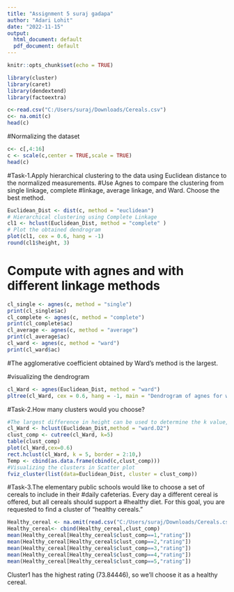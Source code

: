 ---
title: "Assignment 5 suraj gadapa"
author: "Adari Lohit"
date: "2022-11-15"
output:
  html_document: default
  pdf_document: default
---

```{r setup, include=FALSE}
knitr::opts_chunk$set(echo = TRUE)
```

```{r}
library(cluster)
library(caret)
library(dendextend)
library(factoextra)
```

```{r}
c<-read.csv("C:/Users/suraj/Downloads/Cereals.csv")
c<- na.omit(c)
head(c)
```

#Normalizing the dataset
```{r}
c<- c[,4:16]
c <- scale(c,center = TRUE,scale = TRUE)
head(c)
```

#Task-1.Apply hierarchical clustering to the data using Euclidean distance to the normalized measurements. 
#Use Agnes to compare the clustering from single linkage, complete 
#linkage, average linkage, and Ward. Choose the best method.
```{r}
Euclidean_Dist <- dist(c, method = "euclidean")
# Hierarchical clustering using Complete Linkage
cl1 <- hclust(Euclidean_Dist, method = "complete" )
# Plot the obtained dendrogram
plot(cl1, cex = 0.6, hang = -1)
round(cl1$height, 3)
```

# Compute with agnes and with different linkage methods
```{r}
cl_single <- agnes(c, method = "single")
print(cl_single$ac)
cl_complete <- agnes(c, method = "complete")
print(cl_complete$ac)
cl_average <- agnes(c, method = "average")
print(cl_average$ac)
cl_ward <- agnes(c, method = "ward")
print(cl_ward$ac)
```
#The agglomerative coefficient obtained by Ward's method is the largest. 

#visualizing  the dendrogram
```{r}
cl_Ward <- agnes(Euclidean_Dist, method = "ward")
pltree(cl_Ward, cex = 0.6, hang = -1, main = "Dendrogram of agnes for ward") 
```
#Task-2.How many clusters would you choose?
```{r}
#The largest difference in height can be used to determine the k value, hence K =5 is the best option.
cl_Ward <- hclust(Euclidean_Dist,method = "ward.D2")
clust_comp <- cutree(cl_Ward, k=5)
table(clust_comp)
plot(cl_Ward,cex=0.6)
rect.hclust(cl_Ward, k = 5, border = 2:10,)
Temp <- cbind(as.data.frame(cbind(c,clust_comp)))
#Visualizing the clusters in Scatter plot
fviz_cluster(list(data=Euclidean_Dist, cluster = clust_comp))
```

#Task-3.The elementary public schools would like to choose a set of cereals to include in their
#daily cafeterias. Every day a different cereal is offered, but all cereals should support a
#healthy diet. For this goal, you are requested to find a cluster of “healthy cereals.”
```{r}
Healthy_cereal <- na.omit(read.csv("C:/Users/suraj/Downloads/Cereals.csv"))
Healthy_cereal<- cbind(Healthy_cereal,clust_comp)
mean(Healthy_cereal[Healthy_cereal$clust_comp==1,"rating"])
mean(Healthy_cereal[Healthy_cereal$clust_comp==2,"rating"])
mean(Healthy_cereal[Healthy_cereal$clust_comp==3,"rating"])
mean(Healthy_cereal[Healthy_cereal$clust_comp==4,"rating"])
mean(Healthy_cereal[Healthy_cereal$clust_comp==5,"rating"])
```


Cluster1 has the highest rating (73.84446), so we'll choose it as a healthy cereal.

